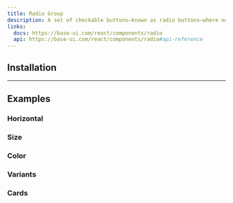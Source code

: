 ```yaml
---
title: Radio Group
description: A set of checkable buttons—known as radio buttons—where no more than one of the buttons can be checked at a time.
links:
  docs: https://base-ui.com/react/components/radio
  api: https://base-ui.com/react/components/radio#api-reference
---
```


<ComponentPreview name="radio-group-demo" />


## Installation

<CodeBlockCommand component="radio-group" />


---

## Examples

### Horizontal

<ComponentPreview name="radio-group-horizontal" />

### Size

<ComponentPreview name="radio-group-size" />

### Color

<ComponentPreview name="radio-group-color" />

### Variants

<ComponentPreview name="radio-group-variants" />

### Cards

<ComponentPreview name="radio-group-cards" />
